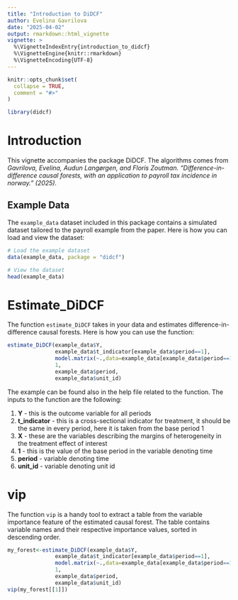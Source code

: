 ```yaml
---
title: "Introduction to DiDCF"
author: Evelina Gavrilova
date: "2025-04-02"
output: rmarkdown::html_vignette
vignette: >
  %\VignetteIndexEntry{introduction_to_didcf}
  %\VignetteEngine{knitr::rmarkdown}
  %\VignetteEncoding{UTF-8}
---
```


```r
knitr::opts_chunk$set(
  collapse = TRUE,
  comment = "#>"
)
```

```r
library(didcf)
```

# Introduction

This vignette accompanies the package DiDCF. The algorithms comes from *Gavrilova, Evelina, Audun Langørgen, and Floris Zoutman. "Difference-in-difference causal forests, with an application to payroll tax incidence in norway." (2025).*



## Example Data

The `example_data` dataset included in this package contains a simulated dataset tailored to the payroll example from the paper. Here is how you can load and view the dataset:

```r
# Load the example dataset
data(example_data, package = "didcf")

# View the dataset
head(example_data)
```

# Estimate_DiDCF    

The function `estimate_DiDCF` takes in your data and estimates difference-in-difference causal forests. Here is how you can use the function:


```r
estimate_DiDCF(example_data$Y, 
               example_data$t_indicator[example_data$period==1], 
               model.matrix(~.,data=example_data[example_data$period==1,c("x_1","x_2")]), 
               1, 
               example_data$period, 
               example_data$unit_id) 
```
The example can be found also in the help file related to the function. The inputs to the function are the following:

1. **Y** - this is the outcome variable for all periods
2. **t_indicator** - this is a cross-sectional indicator for treatment, it should be the same in every period, here it is taken from the base period 1
3. **X** - these are the variables describing the margins of heterogeneity in the treatment effect of interest
4. **1** - this is the value of the base period in the variable denoting time
5. **period** -  variable denoting time
6. **unit_id** - variable denoting unit id


# vip

The function `vip` is a handy tool to extract a table from the variable importance feature of the estimated causal forest. The table contains variable names and their respective importance values, sorted in descending order.

```r
my_forest<-estimate_DiDCF(example_data$Y, 
               example_data$t_indicator[example_data$period==1], 
               model.matrix(~.,data=example_data[example_data$period==1,c("x_1","x_2")]), 
               1, 
               example_data$period, 
               example_data$unit_id) 
vip(my_forest[[1]])
```
